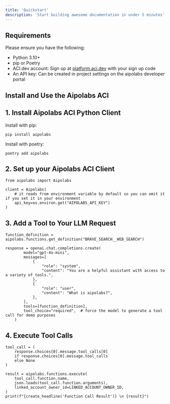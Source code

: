 ```yaml
---
title: 'Quickstart'
description: 'Start building awesome documentation in under 5 minutes'
---
```


## Requirements

Please ensure you have the following:
- Python 3.10+
- pip or Poetry
- ACI.dev account: Sign up at [platform.aci.dev](https://platform.aci.dev) with your sign up code
- An API key: Can be created in project settings on the aipolabs developer portal

## Install and Use the Aipolabs ACI

## 1. Install Aipolabs ACI Python Client

Install with pip:
```
pip install aipolabs
```

Install with poetry:
```
poetry add aipolabs
```

## 2. Set up your Aipolabs ACI Client
```
from aipolabs import Aipolabs

client = Aipolabs(
    # it reads from environment variable by default so you can omit it if you set it in your environment
    api_key=os.environ.get("AIPOLABS_API_KEY")
)
```

## 3. Add a Tool to Your LLM Request
```
function_definition = aipolabs.functions.get_definition("BRAVE_SEARCH__WEB_SEARCH")

response = openai.chat.completions.create(
        model="gpt-4o-mini",
        messages=[
            {
                "role": "system",
                "content": "You are a helpful assistant with access to a variety of tools.",
            },
            {
                "role": "user",
                "content": "What is aipolabs?",
            },
        ],
        tools=[function_definition],
        tool_choice="required",  # force the model to generate a tool call for demo purposes
    )
```

## 4. Execute Tool Calls
```
tool_call = (
    response.choices[0].message.tool_calls[0]
    if response.choices[0].message.tool_calls
    else None
)

result = aipolabs.functions.execute(
    tool_call.function.name,
    json.loads(tool_call.function.arguments),
    linked_account_owner_id=LINKED_ACCOUNT_OWNER_ID,
)
print(f"{create_headline('Function Call Result')} \n {result}")
```